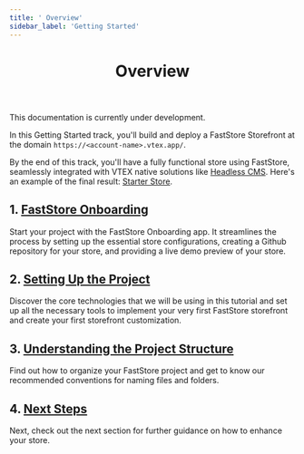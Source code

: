 ```yaml
---
title: ' Overview'
sidebar_label: 'Getting Started'
---
```



<header>

# Overview

</header>

<Callout type="warning" emoji="⚠️">
This documentation is currently under development.
</Callout>

In this Getting Started track, you'll build and deploy a FastStore Storefront at the domain `https://<account-name>.vtex.app/`.

By the end of this track, you'll have a fully functional store using FastStore, seamlessly integrated with VTEX native solutions like [Headless CMS](https://www.faststore.dev/tutorials/cms/0).
Here's an example of the final result: [Starter Store](https://starter.vtex.app).
  
## 1. [FastStore Onboarding](/docs/getting-started/onboarding)

Start your project with the FastStore Onboarding app. It streamlines the process by setting up the essential store configurations, creating a Github repository for your store, and providing a live demo preview of your store.

## 2. [Setting Up the Project](/docs/getting-started/settingup-project)

Discover the core technologies that we will be using in this tutorial and set up all the necessary tools to implement your very first FastStore storefront and create your first storefront customization.

## 3. [Understanding the Project Structure](/docs/getting-started/project-structure)

Find out how to organize your FastStore project and get to know our recommended conventions for naming files and folders.

## 4. [Next Steps](/docs/getting-started/next-steps)
  
Next, check out the next section for further guidance on how to enhance your store.
  



